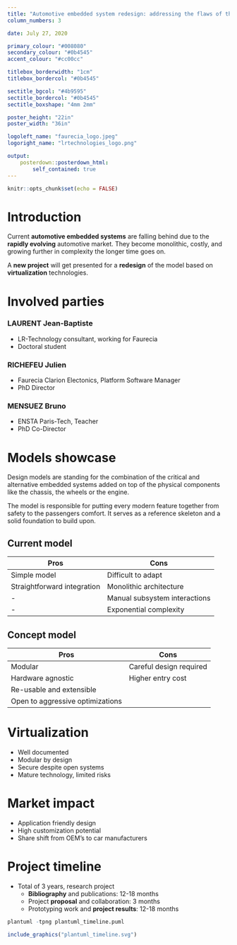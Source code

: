 ```yaml
---
title: "Automotive embedded system redesign: addressing the flaws of the current model by creating a new one based on virtualization [^1]"
column_numbers: 3

date: July 27, 2020

primary_colour: "#008080"
secondary_colour: "#0b4545"
accent_colour: "#cc00cc"

titlebox_borderwidth: "1cm"
titlebox_bordercol: "#0b4545"

sectitle_bgcol: "#4b9595"
sectitle_bordercol: "#0b4545"
sectitle_boxshape: "4mm 2mm"

poster_height: "22in"
poster_width: "36in"

logoleft_name: "faurecia_logo.jpeg"
logoright_name: "lrtechnologies_logo.png"

output:
    posterdown::posterdown_html:
        self_contained: true
---
```


```r
knitr::opts_chunk$set(echo = FALSE)
```

# Introduction

Current **automotive embedded systems** are falling behind due to the **rapidly evolving** automotive market. They become monolithic, costly, and growing further in complexity the longer time goes on.

A **new project** will get presented for a **redesign** of the model based on **virtualization** technologies.

# Involved parties


### **LAURENT Jean-Baptiste**
  + LR-Technology consultant, working for Faurecia
  + Doctoral student

### **RICHEFEU Julien**
  + Faurecia Clarion Electonics, Platform Software Manager
  + PhD Director

### **MENSUEZ Bruno**
  + ENSTA Paris-Tech, Teacher
  + PhD Co-Director

# Models showcase

Design models are standing for the combination of the critical and alternative embedded systems added on top of the physical components like the chassis, the wheels or the engine.

The model is responsible for putting every modern feature together from safety to the passengers comfort. It serves as a reference skeleton and a solid foundation to build upon. 

## **Current model**

Pros|Cons
-|-
Simple model|Difficult to adapt
Straightforward integration|Monolithic architecture
-|Manual subsystem interactions
-|Exponential complexity

## **Concept model**

Pros|Cons
-|-
Modular|Careful design required
Hardware agnostic|Higher entry cost
Re-usable and extensible|
Open to aggressive optimizations|

# Virtualization

* Well documented
* Modular by design
* Secure despite open systems
* Mature technology, limited risks

# Market impact

* Application friendly design
* High customization potential
* Share shift from OEM's to car manufacturers

# Project timeline

* Total of 3 years, research project
  + **Bibliography** and publications: 12-18 months 
  + Project **proposal** and collaboration: 3 months
  + Prototyping work and **project results**: 12-18 months

    
```r
plantuml -tpng plantuml_timeline.puml
```

```r
include_graphics("plantuml_timeline.svg")
```

[^1]: Poster published the 07/07/2020

